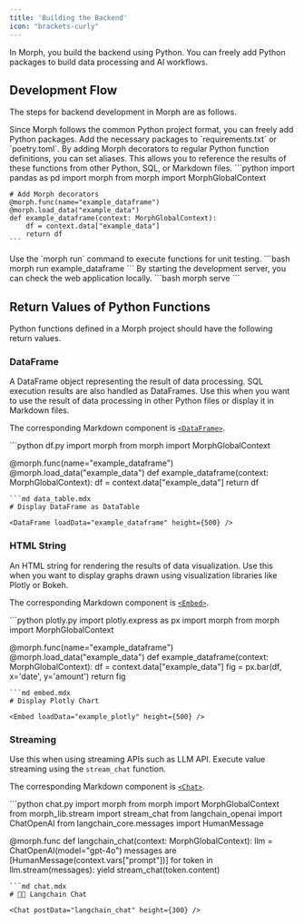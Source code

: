 ```yaml
---
title: 'Building the Backend'
icon: "brackets-curly"
---
```


In Morph, you build the backend using Python. You can freely add Python packages to build data processing and AI workflows.

## Development Flow

The steps for backend development in Morph are as follows.

<Steps>
  <Step title="Add Python Packages">
    Since Morph follows the common Python project format, you can freely add Python packages. Add the necessary packages to `requirements.txt` or `poetry.toml`.
  </Step>
  <Step title="Define Python Functions and Add Morph Decorators">
    By adding Morph decorators to regular Python function definitions, you can set aliases. This allows you to reference the results of these functions from other Python, SQL, or Markdown files.
    ```python
    import pandas as pd
    import morph
    from morph import MorphGlobalContext
    
    # Add Morph decorators
    @morph.func(name="example_dataframe")
    @morph.load_data("example_data")
    def example_dataframe(context: MorphGlobalContext):
        df = context.data["example_data"]
        return df
    ```
  </Step>
  <Step title="Test Python Functions">
    Use the `morph run` command to execute functions for unit testing.
    ```bash
    morph run example_dataframe
    ```
  </Step>
  <Step title="Start the Development Server">
    By starting the development server, you can check the web application locally.
    ```bash
    morph serve
    ```
  </Step>
</Steps>

## Return Values of Python Functions

Python functions defined in a Morph project should have the following return values.

### DataFrame

A DataFrame object representing the result of data processing. SQL execution results are also handled as DataFrames. Use this when you want to use the result of data processing in other Python files or display it in Markdown files.

The corresponding Markdown component is [`<DataFrame>`](/data-application/ja/data-component-table).

<CodeGroup>
```python df.py
import morph
from morph import MorphGlobalContext

@morph.func(name="example_dataframe")
@morph.load_data("example_data")
def example_dataframe(context: MorphGlobalContext):
    df = context.data["example_data"]
    return df
```
```md data_table.mdx
# Display DataFrame as DataTable

<DataFrame loadData="example_dataframe" height={500} />
```
</CodeGroup>

### HTML String

An HTML string for rendering the results of data visualization. Use this when you want to display graphs drawn using visualization libraries like Plotly or Bokeh.

The corresponding Markdown component is [`<Embed>`](/data-application/ja/data-component-embed).

<CodeGroup>
```python plotly.py
import plotly.express as px
import morph
from morph import MorphGlobalContext

@morph.func(name="example_dataframe")
@morph.load_data("example_data")
def example_dataframe(context: MorphGlobalContext):
    df = context.data["example_data"]
    fig = px.bar(df, x='date', y='amount')
    return fig
```
```md embed.mdx
# Display Plotly Chart

<Embed loadData="example_plotly" height={500} />
```
</CodeGroup>

### Streaming

Use this when using streaming APIs such as LLM API. Execute value streaming using the `stream_chat` function.

The corresponding Markdown component is [`<Chat>`](/data-application/ja/ai-component-chat).

<CodeGroup>
```python chat.py
import morph
from morph import MorphGlobalContext
from morph_lib.stream import stream_chat
from langchain_openai import ChatOpenAI
from langchain_core.messages import HumanMessage

@morph.func
def langchain_chat(context: MorphGlobalContext):
  llm = ChatOpenAI(model="gpt-4o")
  messages are [HumanMessage(context.vars["prompt"])]
  for token in llm.stream(messages):
    yield stream_chat(token.content)
```
```md chat.mdx
# 🦜🔗 Langchain Chat

<Chat postData="langchain_chat" height={300} />
```
</CodeGroup>